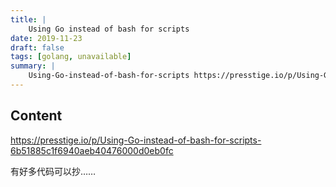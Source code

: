 ```yaml
---
title: |
    Using Go instead of bash for scripts
date: 2019-11-23
draft: false
tags: [golang, unavailable]
summary: |
    Using-Go-instead-of-bash-for-scripts https://presstige.io/p/Using-Go-instead-of-bash-for-scripts-6b51885c1f6940aeb40476000d0eb0fc
---
```


## Content

https://presstige.io/p/Using-Go-instead-of-bash-for-scripts-6b51885c1f6940aeb40476000d0eb0fc

有好多代码可以抄……
